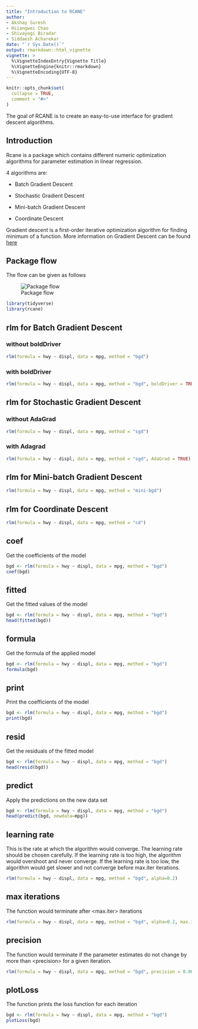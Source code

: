 ```yaml
---
title: "Introduction to RCANE"
author: 
- Akshay Suresh
- Hsiangwei Chao
- Shivayogi Biradar
- Siddaesh Acharekar
date: "`r Sys.Date()`"
output: rmarkdown::html_vignette
vignette: >
  %\VignetteIndexEntry{Vignette Title}
  %\VignetteEngine{knitr::rmarkdown}
  %\VignetteEncoding{UTF-8}
---
```


```r
knitr::opts_chunk$set(
  collapse = TRUE,
  comment = "#>"
)
```


The goal of RCANE is to create an easy-to-use interface for gradient descent algorithms.

## Introduction

Rcane is a package which contains different numeric optimization algorithms for parameter estimation in linear regression.

4 algorithms are:

- Batch Gradient Descent

- Stochastic Gradient Descent

- Mini-batch Gradient Descent

- Coordinate Descent

Gradient descent is a first-order iterative optimization algorithm for finding minimum of a function. More information on Gradient Descent can be found [here](https://en.wikipedia.org/wiki/Gradient_descent)

## Package flow

The flow can be given as follows

![Package flow](../man/figures/flow.png)

```r
library(tidyverse)
library(rcane)
```


## rlm for Batch Gradient Descent


### without boldDriver

```r
rlm(formula = hwy ~ displ, data = mpg, method = "bgd")
```


### with boldDriver
```r
rlm(formula = hwy ~ displ, data = mpg, method = "bgd", boldDriver = TRUE)
```

## rlm for Stochastic Gradient Descent

### without AdaGrad
```r
rlm(formula = hwy ~ displ, data = mpg, method = "sgd")
```


### with Adagrad
```r
rlm(formula = hwy ~ displ, data = mpg, method = "sgd", AdaGrad = TRUE)
```

## rlm for Mini-batch Gradient Descent
```r
rlm(formula = hwy ~ displ, data = mpg, method = "mini-bgd")
```


## rlm for Coordinate Descent
```r
rlm(formula = hwy ~ displ, data = mpg, method = "cd")
```

## coef
Get the coefficients of the model

```r
bgd <- rlm(formula = hwy ~ displ, data = mpg, method = "bgd")
coef(bgd)
```

## fitted
Get the fitted values of the model

```r
bgd <- rlm(formula = hwy ~ displ, data = mpg, method = "bgd")
head(fitted(bgd))
```

## formula
Get the formula of the applied model

```r
bgd <- rlm(formula = hwy ~ displ, data = mpg, method = "bgd")
formula(bgd)
```

## print
Print the coefficients of the model

```r
bgd <- rlm(formula = hwy ~ displ, data = mpg, method = "bgd")
print(bgd)
```

## resid
Get the residuals of the fitted model

```r
bgd <- rlm(formula = hwy ~ displ, data = mpg, method = "bgd")
head(resid(bgd))
```

## predict
Apply the predictions on the new data set

```r
bgd <- rlm(formula = hwy ~ displ, data = mpg, method = "bgd")
head(predict(bgd, newdata=mpg))
```


## learning rate
This is the rate at which the algorithm would converge. The learning rate should be chosen carefully.
If the learning rate is too high, the algorithm would overshoot and never converge. If the learning rate is too low, the algorithm would get slower and not converge before max.iter iterations.

```r
rlm(formula = hwy ~ displ, data = mpg, method = "bgd", alpha=0.2)
```

## max iterations
The function would terminate after <max.iter> iterations

```r
rlm(formula = hwy ~ displ, data = mpg, method = "bgd", alpha=0.2, max.iter = 500)
```

## precision
The function would terminate if the parameter estimates do not change by more than \<precision\> for a given iteration.

```r
rlm(formula = hwy ~ displ, data = mpg, method = "bgd", precision = 0.0002)
```


## plotLoss
The function prints the loss function for each iteration

```r
bgd <- rlm(formula = hwy ~ displ, data = mpg, method = "bgd")
plotLoss(bgd)
```
